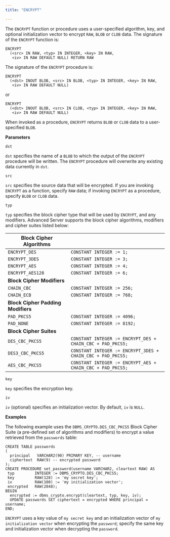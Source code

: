 ```yaml
---
title: "ENCRYPT"

---
```


The `ENCRYPT` function or procedure uses a user-specified algorithm, key, and optional initialization vector to encrypt `RAW`, `BLOB` or `CLOB` data. The signature of the `ENCRYPT` function is:

```text
ENCRYPT
  (<src> IN RAW, <typ> IN INTEGER, <key> IN RAW,
   <iv> IN RAW DEFAULT NULL) RETURN RAW
```

The signature of the `ENCRYPT` procedure is:

```text
ENCRYPT
  (<dst> INOUT BLOB, <src> IN BLOB, <typ> IN INTEGER, <key> IN RAW,
   <iv> IN RAW DEFAULT NULL)
```

or

```text
ENCRYPT
  (<dst> INOUT BLOB, <src> IN CLOB, <typ> IN INTEGER, <key> IN RAW,
   <iv> IN RAW DEFAULT NULL)
```

When invoked as a procedure, `ENCRYPT` returns `BLOB` or `CLOB` data to a user-specified `BLOB`.

**Parameters**

`dst`

 `dst` specifies the name of a `BLOB` to which the output of the `ENCRYPT` procedure will be written. The `ENCRYPT` procedure will overwrite any existing data currently in `dst`.

`src`

 `src` specifies the source data that will be encrypted. If you are invoking `ENCRYPT` as a function, specify `RAW` data; if invoking `ENCRYPT` as a procedure, specify `BLOB` or `CLOB` data.

`typ`

 `typ` specifies the block cipher type that will be used by `ENCRYPT`, and any modifiers. Advanced Server supports the block cipher algorithms, modifiers and cipher suites listed below:

| **Block Cipher Algorithms**        |                                                             |
| ---------------------------------- | ----------------------------------------------------------- |
| `ENCRYPT_DES`                      | `CONSTANT INTEGER := 1;`                                    |
| `ENCRYPT_3DES`                     | `CONSTANT INTEGER := 3;`                                    |
| `ENCRYPT_AES`                      | `CONSTANT INTEGER := 4;`                                    |
| `ENCRYPT_AES128`                   | `CONSTANT INTEGER := 6;`                                    |
| **Block Cipher Modifiers**         |                                                             |
| `CHAIN_CBC`                        | `CONSTANT INTEGER := 256;`                                  |
| `CHAIN_ECB`                        | `CONSTANT INTEGER := 768;`                                  |
| **Block Cipher Padding Modifiers** |                                                             |
| `PAD_PKCS5`                        | `CONSTANT INTEGER := 4096;`                                 |
| `PAD_NONE`                         | `CONSTANT INTEGER := 8192;`                                 |
| **Block Cipher Suites**            |                                                             |
| `DES_CBC_PKCS5`                    | `CONSTANT INTEGER := ENCRYPT_DES + CHAIN_CBC + PAD_PKCS5;`  |
| `DES3_CBC_PKCS5`                   | `CONSTANT INTEGER := ENCRYPT_3DES + CHAIN_CBC + PAD_PKCS5;` |
| `AES_CBC_PKCS5`                    | `CONSTANT INTEGER := ENCRYPT_AES + CHAIN_CBC + PAD_PKCS5;`  |

`key`

 `key` specifies the encryption key.

`iv`

 `iv` (optional) specifies an initialization vector. By default, `iv` is `NULL`.

**Examples**

The following example uses the `DBMS_CRYPTO.DES_CBC_PKCS5` Block Cipher Suite (a pre-defined set of algorithms and modifiers) to encrypt a value retrieved from the `passwords` table:

```text
CREATE TABLE passwords
(
  principal   VARCHAR2(90) PRIMARY KEY, -- username
  ciphertext  RAW(9) -- encrypted password
);
CREATE PROCEDURE set_password(username VARCHAR2, cleartext RAW) AS
 typ         INTEGER := DBMS_CRYPTO.DES_CBC_PKCS5;
 key         RAW(128) := 'my secret key';
 iv          RAW(100) := 'my initialization vector';
 encrypted   RAW(2048);
BEGIN
  encrypted := dbms_crypto.encrypt(cleartext, typ, key, iv);
  UPDATE passwords SET ciphertext = encrypted WHERE principal = username;
END;
```

`ENCRYPT` uses a key value of `my secret key` and an initialization vector of `my initialization vector` when encrypting the `password`; specify the same key and initialization vector when decrypting the `password`.
